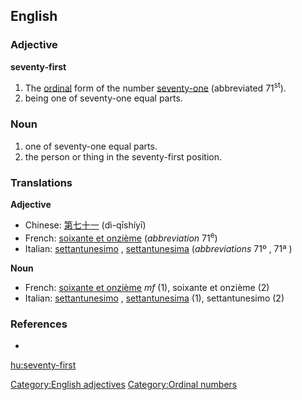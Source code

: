 ==English==

===Adjective===
'''seventy-first'''

# The [[ordinal]] form of the number [[seventy-one]] (abbreviated 71<sup>st</sup>).
# being one of seventy-one equal parts.

===Noun===
{{en-noun|s|-}}

# one of seventy-one equal parts.
# the person or thing in the seventy-first position.

===Translations===
{{rfc-level|Translations at L3+ (AutoFormat would have corrected level of Translations)}}
'''Adjective'''
*Chinese: [[第七十一]] (dì-qīshíyī)
*French: [[soixante et onzième]] (''abbreviation'' 71<sup>e</sup>)
*Italian: [[settantunesimo]] {{m}}, [[settantunesima]] {{f}} (''abbreviations'' 71º {{m}}, 71ª {{f}})

'''Noun'''
*French: [[soixante et onzième]]  ''mf'' (1), soixante et onzième {{m}} (2)
*Italian: [[settantunesimo]] {{m}}, [[settantunesima]] {{f}} (1), settantunesimo {{m}} (2)

===References===
* {{R:Dictionary.com|seventy-first}}

[[Category:English adjectives]]
[[Category:Ordinal numbers]]

[[hu:seventy-first]]